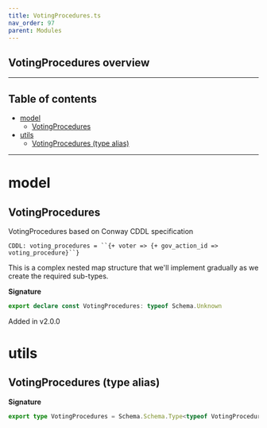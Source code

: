 ```yaml
---
title: VotingProcedures.ts
nav_order: 97
parent: Modules
---
```


## VotingProcedures overview

---

<h2 className="text-delta">Table of contents</h2>

- [model](#model)
  - [VotingProcedures](#votingprocedures)
- [utils](#utils)
  - [VotingProcedures (type alias)](#votingprocedures-type-alias)

---

# model

## VotingProcedures

VotingProcedures based on Conway CDDL specification

```
CDDL: voting_procedures = ``{+ voter => {+ gov_action_id => voting_procedure}``}
```

This is a complex nested map structure that we'll implement gradually
as we create the required sub-types.

**Signature**

```ts
export declare const VotingProcedures: typeof Schema.Unknown
```

Added in v2.0.0

# utils

## VotingProcedures (type alias)

**Signature**

```ts
export type VotingProcedures = Schema.Schema.Type<typeof VotingProcedures>
```
